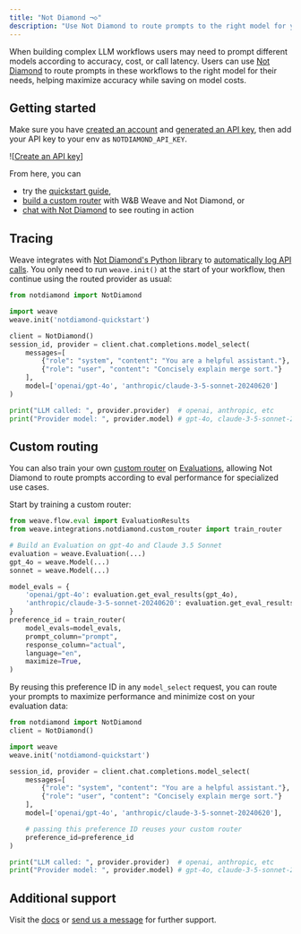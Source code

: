 ```yaml
---
title: "Not Diamond ¬◇"
description: "Use Not Diamond to route prompts to the right model for your needs while maximizing accuracy and saving on costs"
---
```


When building complex LLM workflows users may need to prompt different models according to accuracy,
cost, or call latency. Users can use [Not Diamond][nd] to route prompts in these workflows to the
right model for their needs, helping maximize accuracy while saving on model costs.

## Getting started

Make sure you have [created an account][account] and [generated an API key][keys], then add your API
key to your env as `NOTDIAMOND_API_KEY`.

![[Create an API key](/guides/integrations/imgs/notdiamond/api-keys.png)]

From here, you can

- try the [quickstart guide],
- [build a custom router][custom router] with W&B Weave and Not Diamond, or
- [chat with Not Diamond][chat] to see routing in action

## Tracing

Weave integrates with [Not Diamond's Python library][python] to [automatically log API calls][ops].
You only need to run `weave.init()` at the start of your workflow, then continue using the routed
provider as usual:

```python
from notdiamond import NotDiamond

import weave
weave.init('notdiamond-quickstart')

client = NotDiamond()
session_id, provider = client.chat.completions.model_select(
    messages=[
        {"role": "system", "content": "You are a helpful assistant."},
        {"role": "user", "content": "Concisely explain merge sort."}
    ],
    model=['openai/gpt-4o', 'anthropic/claude-3-5-sonnet-20240620']
)

print("LLM called: ", provider.provider)  # openai, anthropic, etc
print("Provider model: ", provider.model) # gpt-4o, claude-3-5-sonnet-20240620, etc
```

## Custom routing

You can also train your own [custom router] on [Evaluations][evals], allowing Not Diamond to route prompts
according to eval performance for specialized use cases.

Start by training a custom router:

```python
from weave.flow.eval import EvaluationResults
from weave.integrations.notdiamond.custom_router import train_router

# Build an Evaluation on gpt-4o and Claude 3.5 Sonnet
evaluation = weave.Evaluation(...)
gpt_4o = weave.Model(...)
sonnet = weave.Model(...)

model_evals = {
    'openai/gpt-4o': evaluation.get_eval_results(gpt_4o),
    'anthropic/claude-3-5-sonnet-20240620': evaluation.get_eval_results(sonnet),
}
preference_id = train_router(
    model_evals=model_evals,
    prompt_column="prompt",
    response_column="actual",
    language="en",
    maximize=True,
)
```

By reusing this preference ID in any `model_select` request, you can route your prompts
to maximize performance and minimize cost on your evaluation data:

```python
from notdiamond import NotDiamond
client = NotDiamond()

import weave
weave.init('notdiamond-quickstart')

session_id, provider = client.chat.completions.model_select(
    messages=[
        {"role": "system", "content": "You are a helpful assistant."},
        {"role": "user", "content": "Concisely explain merge sort."}
    ],
    model=['openai/gpt-4o', 'anthropic/claude-3-5-sonnet-20240620'],

    # passing this preference ID reuses your custom router
    preference_id=preference_id
)

print("LLM called: ", provider.provider)  # openai, anthropic, etc
print("Provider model: ", provider.model) # gpt-4o, claude-3-5-sonnet-20240620, etc
```

## Additional support

Visit the [docs] or [send us a message][support] for further support.

[account]: https://app.notdiamond.ai
[chat]: https://chat.notdiamond.ai
[custom router]: https://docs.notdiamond.ai/docs/router-training-quickstart
[docs]: https://docs.notdiamond.ai
[evals]: ../../guides/core-types/evaluations.mdx
[keys]: https://app.notdiamond.ai/keys
[nd]: https://www.notdiamond.ai/
[ops]: ../../guides/tracking/ops.mdx
[python]: https://github.com/Not-Diamond/notdiamond-python
[quickstart guide]: https://docs.notdiamond.ai/docs/quickstart
[support]: mailto:support@notdiamond.ai
